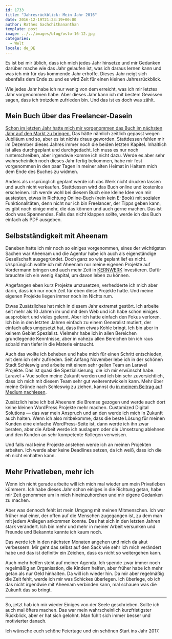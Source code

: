 ```yaml
---
id: 1733
title: "Jahresrückblick: Mein Jahr 2016"
date: 2016-12-19T21:23:19+00:00
author: Rathes Sachchithananthan
template: post
image: ../../images/blog/oslo-16-12.jpg
categories:
  - Welt
locale: de_DE
---
```


Es ist bei mir üblich, dass ich mich jedes Jahr hinsetze und mir Gedanken darüber mache wie das Jahr gelaufen ist, was ich daraus lernen kann und was ich mir für das kommende Jahr erhoffe. Dieses Jahr neigt sich ebenfalls dem Ende zu und es wird Zeit für einen kleinen Jahresrückblick.<!--more-->

Wie jedes Jahr habe ich nur wenig von dem erreicht, was ich mir letztes Jahr vorgenommen habe. Aber dieses Jahr kann ich mit bestem Gewissen sagen, dass ich trotzdem zufrieden bin. Und das ist es doch was zählt.

## Mein Buch über das Freelancer-Dasein

[Schon im letzten Jahr hatte mich mir vorgenommen das Buch im nächsten Jahr auf den Markt zu bringen.](/blog/de/review-2015/) Das hätte nämlich zeitlich gepasst wegen Jubiläum und so, aber es ist nichts draus geworden. Stattdessen fehlen mir im Dezember dieses Jahres immer noch die beiden letzten Kapitel. Inhaltlich ist alles durchgeplant und durchgedacht. Ich muss es nur noch runterschreiben, aber irgendwie komme ich nicht dazu. Werde es aber sehr wahrscheinlich noch dieses Jahr fertig bekommen, habe mir fest vorgenommen in den paar Tagen in meiner alten Heimat in Haltern mich dem Ende des Buches zu widmen.

Anders als ursprünglich geplant werde ich das Werk nicht drucken lassen und auch nicht verkaufen. Stattdessen wird das Buch online und kostenlos erscheinen. Ich werde wohl bei diesem Buch eine kleine Idee von mir austesten, etwas in Richtung Online-Buch (nein kein E-Book) mit sozialen Funktionalitäten, denn nicht nur ich bin Freelancer, der Tipps geben kann, es gibt noch einige mehr, die das können und auch gerne machen. Das ist doch was Spannendes. Falls das nicht klappen sollte, werde ich das Buch einfach als PDF ausgeben.

## Selbstständigkeit mit Aheenam

Daneben hatte ich mir noch so einiges vorgenommen, eines der wichtigsten Sachen war Aheenam und die Agentur habe ich auch als eigenständige Gesellschaft ausgegründet. Doch ganz so wie geplant lief es nicht. Ursprünglich wollte ich mit Aheenam nur meine eigenen Projekte auf Vordermann bringen und auch mehr Zeit in [KERNWERK](https://kernwerk.de/) investieren. Dafür brauchte ich ein wenig Kapital, um davon leben zu können.

Angefangen eben kurz Projekte umzusetzen, verhedderte ich mich aber darin, dass ich nur noch Zeit für eben diese Projekte hatte. Und meine eigenen Projekte liegen immer noch im Nichts rum.

Etwas Zusätzliches hat mich in diesem Jahr extremst gestört. Ich arbeite seit mehr als 10 Jahren im und mit dem Web und ich habe schon einiges ausprobiert und vieles gelernt. Aber ich hatte einfach den Fokus verloren. Ich bin in den letzten Jahren einfach zu einem Generalist mutiert, der einfach alles umgesetzt hat, dass ihm etwas Kohle bringt. Ich bin aber in keinem Gebiet Spezialist. Vielmehr habe ich in allen Bereichen grundlegende Kenntnisse, aber in nahezu allen Bereichen bin ich raus sobald man tiefer in die Materie eintaucht.

Auch das wollte ich beheben und habe mich für einen Schritt entschieden, mit dem ich sehr zufrieden. Seit Anfang November lebe ich in der schönen Stadt Schleswig und arbeite mit einem sehr geilen Team an Laravel Projekte. Das ist quasi die Spezialisierung, die ich mir erwünscht habe. Laravel + Vue sollen meine Zukunft werden und ich bin sehr zuversichtlich, dass ich mich mit diesem Team sehr gut weiterentwickeln kann. Mehr über meine Gründe nach Schleswig zu ziehen, kannst du [in meinem Beitrag auf Medium nachlesen](https://medium.com/@rathes/pivot-in-leben-warum-ich-mich-entschied-nach-schleswig-zu-ziehen-dbb268db09a6#.1b5fgt1dc).

Zusätzlich habe ich bei Aheenam die Bremse gezogen und werde auch dort keine kleinen WordPress Projekte mehr machen. Customized Digital Solutions — das war mein Anspruch und an den werde ich mich in Zukunft auch halten. Wenn ich also mitbekomme, dass die beste Lösung für meinen Kunden eine einfache WordPress-Seite ist, dann werde ich ihn zwar beraten, aber die Arbeit werde ich auslagern oder die Umsetzung ablehnen und den Kunden an sehr kompetente Kollegen verweisen.

Und falls mal keine Projekte anstehen werde ich an meinen Projekten arbeiten. Ich werde aber keine Deadlines setzen, da ich weiß, dass ich die eh nicht einhalten kann.

## Mehr Privatleben, mehr ich

Wenn ich nicht gerade arbeite will ich mich mal wieder um mein Privatleben kümmern. Ich habe dieses Jahr schon einiges in die Richtung getan, habe mir Zeit genommen um in mich hineinzuhorchen und mir eigene Gedanken zu machen.

Aber was dennoch fehlt ist mein Umgang mit meinen Mitmenschen. Ich war früher mal einer, der offen auf die Menschen zugegangen ist, zu dem man mit jedem Anliegen ankommen konnte. Das hat sich in den letzten Jahren stark verändert. Ich bin mehr und mehr in meiner Arbeit versunken und Freunde und Bekannte kannte ich kaum noch.

Das werde ich in den nächsten Monaten angehen und mich da akut verbessern. Mir geht das selbst auf den Sack wie sehr ich mich verändert habe und das ist definitiv ein Zeichen, dass es nicht so weitergehen kann.

Auch mehr helfen steht auf meiner Agenda. Ich spende zwar immer noch regelmäßig an Organisation, die Kindern helfen, aber früher habe ich mehr getan als nur Geld hinhalten. Da will ich wieder hin. Da mir aber regelmäßig die Zeit fehlt, werde ich mir was Schickes überlegen. Ich überlege, ob ich das nicht irgendwie mit Aheenam verbinden kann, mal schauen was die Zukunft das so bringt.

---

So, jetzt hab ich mir wieder Einiges von der Seele geschrieben. Sollte ich auch mal öfters machen. Das war mein wahrscheinlich kurzfristigster Rückblick, aber er hat sich gelohnt. Man fühlt sich immer besser und motivierter danach.

Ich wünsche euch schöne Feiertage und ein schönen Start ins Jahr 2017.
